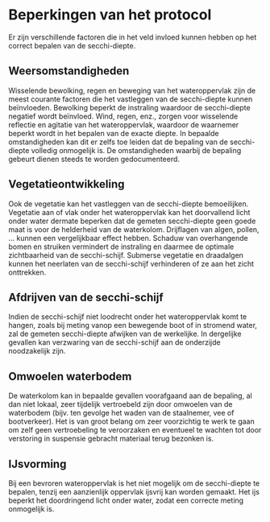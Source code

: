 # Beperkingen van het protocol

```{=html}
<!--
Alleen in te vullen indien van toepassing.
Bespreek onder welke condities het protocol niet gebruikt kan worden of wanneer afwijkingen nodig zijn ten opzichte van het standaard protocol.
Vermeld hier ook mogelijke interferenties, knelpunten, ...
-->
```
Er zijn verschillende factoren die in het veld invloed kunnen hebben op het correct bepalen van de secchi-diepte. 

## Weersomstandigheden

Wisselende bewolking, regen en beweging van het wateroppervlak zijn de meest courante factoren die het vastleggen van de secchi-diepte kunnen beïnvloeden.
Bewolking beperkt de instraling waardoor de secchi-diepte negatief wordt beïnvloed.
Wind, regen, enz., zorgen voor wisselende reflectie en agitatie van het wateroppervlak, waardoor de waarnemer beperkt wordt in het bepalen van de exacte diepte.
In bepaalde omstandigheden kan dit er zelfs toe leiden dat de bepaling van de secchi-diepte volledig onmogelijk is.
De omstandigheden waarbij de bepaling gebeurt dienen steeds te worden gedocumenteerd.

## Vegetatieontwikkeling

Ook de vegetatie kan het vastleggen van de secchi-diepte bemoeilijken.
Vegetatie aan of vlak onder het wateroppervlak kan het doorvallend licht onder water dermate beperken dat de gemeten secchi-diepte geen goede maat is voor de helderheid van de waterkolom.
Drijflagen van algen, pollen, ... kunnen een vergelijkbaar effect hebben.
Schaduw van overhangende bomen en struiken vermindert de instraling en daarmee de optimale zichtbaarheid van de secchi-schijf.
Submerse vegetatie en draadalgen kunnen het neerlaten van de secchi-schijf verhinderen of ze aan het zicht onttrekken.

## Afdrijven van de secchi-schijf

Indien de secchi-schijf niet loodrecht onder het wateroppervlak komt te hangen, zoals bij meting vanop een bewegende boot of in stromend water, zal de gemeten secchi-diepte afwijken van de werkelijke.
In dergelijke gevallen kan verzwaring van de secchi-schijf aan de onderzijde noodzakelijk zijn.

## Omwoelen waterbodem

De waterkolom kan in bepaalde gevallen voorafgaand aan de bepaling, al dan niet lokaal, zeer tijdelijk vertroebeld zijn door omwoelen van de waterbodem (bijv. ten gevolge het waden van de staalnemer, vee of bootverkeer).
Het is van groot belang om zeer voorzichtig te werk te gaan om zelf geen vertroebeling te veroorzaken en eventueel te wachten tot door verstoring in suspensie gebracht materiaal terug bezonken is.

## IJsvorming

Bij een bevroren wateroppervlak is het niet mogelijk om de secchi-diepte te bepalen, tenzij een aanzienlijk oppervlak ijsvrij kan worden gemaakt.
Het ijs beperkt het doordringend licht onder water, zodat een correcte meting onmogelijk is.
